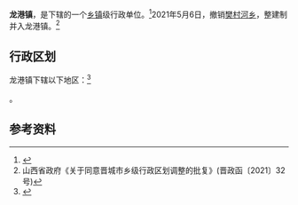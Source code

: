 {{中国乡级行政区|14/05/21/100/000
| 政府驻地 = 新建西街1515号
}}

'''龙港镇'''，是{{PRC admin/fullname|14/05/21/100/000|3}}下辖的一个[[乡镇|乡镇]]级行政单位。<ref>{{PRC admin/ref sgc|{{PRC admin/parent|14/05/21/100/000}}}}</ref>2021年5月6日，撤销[[樊村河乡|樊村河乡]]，整建制并入龙港镇。<ref>山西省政府《关于同意晋城市乡级行政区划调整的批复》(晋政函〔2021〕32号)</ref>

== 行政区划 ==

龙港镇下辖以下地区：<ref>{{PRC admin/ref sgc|14/05/21/100/000}}</ref>

{{PRC admin/children|14/05/21/100/000}}。

== 参考资料 ==

{{reflist}}

{{PRC admin/navcat|14/05/21/100/000}}